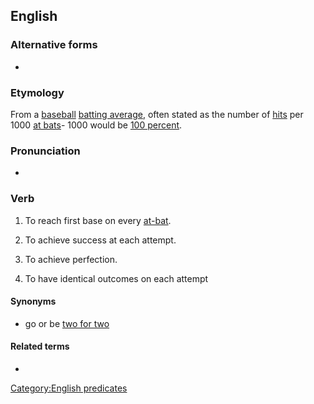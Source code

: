 ==English==

===Alternative forms===
* {{l|en|bat one thousand}}

===Etymology===
From a [[baseball]] [[batting average]], often stated as the number of [[hit]]s per 1000 [[at bat]]s- 1000 would be [[100 percent]].

===Pronunciation===
* {{audio|en|en-au-bat a thousand.ogg|Audio (AU)}}

===Verb===
{{en-verb|head=[[bat]] a [[thousand]]|*}}

# {{lb|en|baseball}} To reach first base on every [[at-bat]].
# {{lb|en|idiomatic}} To achieve success at each attempt.
#: {{ux|en|He's '''batting a thousand''' so far with the new boss.}}
# {{lb|en|idiomatic}} To achieve perfection.
#: {{ux|en|No one can '''bat a thousand''' for the whole season.}}
# {{lb|en|idiomatic}} To have identical outcomes on each attempt

====Synonyms====
* go or be [[two for two]]

====Related terms====
* {{l|en|bat five hundred}}

[[Category:English predicates]]